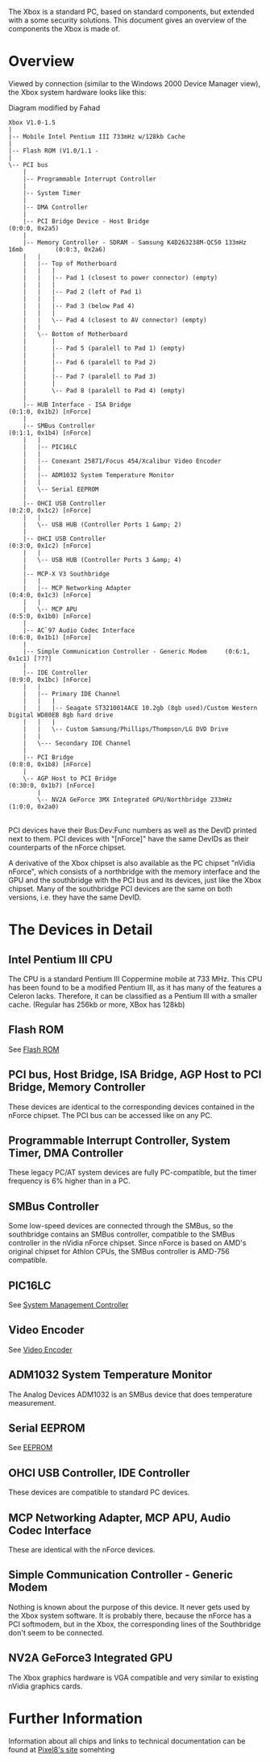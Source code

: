 {{retrieved|http://www.xbox-linux.org/wiki/Xbox_Hardware_Overview}}


The Xbox is a standard PC, based on standard components, but extended with a some security solutions. This document gives an overview of the components the Xbox is made of.



= Overview =

Viewed by connection (similar to the Windows 2000 Device Manager
view), the Xbox system hardware looks like this:

Diagram modified by Fahad

<pre>Xbox V1.0-1.5
|
|-- Mobile Intel Pentium III 733mHz w/128kb Cache
|
|-- Flash ROM (V1.0/1.1 -
|
\-- PCI bus
    |
    |-- Programmable Interrupt Controller
    |
    |-- System Timer
    |
    |-- DMA Controller
    |
    |-- PCI Bridge Device - Host Bridge									(0:0:0, 0x2a5)
    |
    |-- Memory Controller - SDRAM - Samsung K4D263238M-QC50 133mHz 16mb			(0:0:3, 0x2a6)
    |   |
    |   |-- Top of Motherboard 
    |   |   |
    |   |   |-- Pad 1 (closest to power connector) (empty)
    |   |   |
    |   |   |-- Pad 2 (left of Pad 1)
    |   |   |
    |   |   |-- Pad 3 (below Pad 4)
    |   |   |
    |   |   \-- Pad 4 (closest to AV connector) (empty)
    |   |
    |   \-- Bottom of Motherboard
    |       |
    |       |-- Pad 5 (paralell to Pad 1) (empty)
    |       |
    |       |-- Pad 6 (paralell to Pad 2)
    |       |
    |       |-- Pad 7 (paralell to Pad 3)
    |       |
    |       \-- Pad 8 (paralell to Pad 4) (empty)
    |
    |-- HUB Interface - ISA Bridge 									(0:1:0, 0x1b2) [nForce]
    |
    |-- SMBus Controller	 										(0:1:1, 0x1b4) [nForce]
    |   |
    |   |-- PIC16LC
    |   |
    |   |-- Conexant 25871/Focus 454/Xcalibur Video Encoder
    |   |
    |   |-- ADM1032 System Temperature Monitor
    |   |
    |   \-- Serial EEPROM
    |
    |-- OHCI USB Controller 											(0:2:0, 0x1c2) [nForce]
    |   |
    |   \-- USB HUB (Controller Ports 1 &amp; 2) 
    |
    |-- OHCI USB Controller 											(0:3:0, 0x1c2) [nForce]
    |   |
    |   \-- USB HUB (Controller Ports 3 &amp; 4)
    |
    |-- MCP-X V3 Southbridge 
    |   |
    |   |-- MCP Networking Adapter 									(0:4:0, 0x1c3) [nForce]
    |   |
    |   \-- MCP APU 												(0:5:0, 0x1b0) [nForce]
    |
    |-- AC`97 Audio Codec Interface 									(0:6:0, 0x1b1) [nForce]
    |
    |-- Simple Communication Controller - Generic Modem 	(0:6:1, 0x1c1) [???]
    |
    |-- IDE Controller 											(0:9:0, 0x1bc) [nForce]
    |   |
    |   |-- Primary IDE Channel
    |   |   |
    |   |   |-- Seagate ST3210014ACE 10.2gb (8gb used)/Custom Western Digital WD80EB 8gb hard drive
    |   |   |
    |   |   \-- Custom Samsung/Phillips/Thompson/LG DVD Drive
    |   |
    |   \--- Secondary IDE Channel
    |
    |-- PCI Bridge												(0:8:0, 0x1b8) [nForce]
    |
    \-- AGP Host to PCI Bridge										(0:30:0, 0x1b7) [nForce]
        |
        \-- NV2A GeForce 3MX Integrated GPU/Northbridge 233mHz					(1:0:0, 0x2a0)
</pre>
<br />
PCI devices have their Bus:Dev:Func numbers as well as the DevID
printed next to them. PCI devices with "[nForce]" have the same DevIDs as
their counterparts of the nForce chipset.

A derivative of the Xbox chipset is also available as the PC chipset
"nVidia nForce", which consists of a northbridge with the memory
interface and the GPU and the southbridge with the PCI bus and its
devices, just like the Xbox chipset. Many of the southbridge PCI devices
are the same on both versions, i.e. they have the same DevID.


= The Devices in Detail =

== Intel Pentium III CPU ==

The CPU is a standard Pentium III Coppermine mobile at 733 MHz.  This CPU has been found to be a modified Pentium III, as it has many of the features a Celeron lacks.  Therefore, it can be classified as a Pentium III with a smaller cache. (Regular has 256kb or more, XBox has 128kb)


== Flash ROM ==

See [[Flash ROM]]

== PCI bus, Host Bridge, ISA Bridge, AGP Host to PCI Bridge, Memory Controller ==

These devices are identical to the corresponding devices contained in the nForce chipset. The PCI bus can be accessed like on any PC.


== Programmable Interrupt Controller, System Timer, DMA Controller ==

These legacy PC/AT system devices are fully PC-compatible, but the timer frequency is 6% higher than in a PC.


== SMBus Controller ==

Some low-speed devices are connected through the SMBus, so the
southbridge contains an SMBus controller, compatible to the SMBus
controller in the nVidia nForce chipset. Since nForce is based on AMD's original chipset for Athlon CPUs, the SMBus controller is AMD-756 compatible.


== PIC16LC ==

See [[System Management Controller]]

== Video Encoder ==

See [[Video Encoder]]

== ADM1032 System Temperature Monitor ==

The Analog Devices ADM1032 is an SMBus device that does temperature
measurement.


== Serial EEPROM ==

See [[EEPROM]]

== OHCI USB Controller, IDE Controller ==

These devices are compatible to standard PC devices.


== MCP Networking Adapter, MCP APU, Audio Codec Interface ==

These are identical with the nForce devices.


== Simple Communication Controller - Generic Modem ==

Nothing is known about the purpose of this device. It never gets
used by the Xbox system software. It is probably there, because the nForce has a PCI softmodem, but in the Xbox, the corresponding lines of the Southbridge don't seem to be connected.


== NV2A GeForce3 Integrated GPU ==

The Xbox graphics hardware is VGA compatible and very similar to
existing nVidia graphics cards.


= Further Information =

Information about all chips and links to technical documentation can
be found at 
[https://web.archive.org/web/20100617022211/http://www.console-dev.com/xbox.htm Pixel8's site]
somehting
